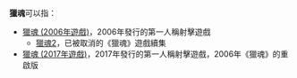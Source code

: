 '''獵魂'''可以指：
* [[獵魂_(2006年遊戲)|獵魂 (2006年遊戲)]]，2006年發行的第一人稱射擊遊戲
** [[獵魂2|獵魂2]]，已被取消的《獵魂》遊戲續集
* [[獵魂_(2017年遊戲)|獵魂 (2017年遊戲)]]，2017年發行的第一人稱射擊遊戲，2006年《獵魂》的重啟版

{{disambig|cat=二字作品消歧义}}